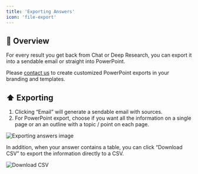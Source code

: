 ```yaml
---
title: 'Exporting Answers'
icon: 'file-export'
---
```



## 🤖 Overview
For every result you get back from Chat or Deep Research, you can export it into a sendable email or straight into PowerPoint.

Please [contact us](https://rogo.mintlify.app/about/contact-us) to create customized PowerPoint exports in your branding and templates.

## ⬆️ Exporting
1. Clicking “Email” will generate a sendable email with sources.
2. For PowerPoint export, choose if you want all the information on a single page or an an outline with a topic / point on each page.

<img
	src="/images/exporting-answers.png"
	alt="Exporting answers image"
/>

In addition, when your answer contains a table, you can click “Download CSV” to export the information directly to a CSV.

<img
  src="/images/faqs-2.png"
  alt="Download CSV"
/>